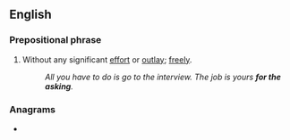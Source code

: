 ==English==

===Prepositional phrase===
{{en-PP}}

# Without any significant [[effort]] or [[outlay]]; [[free]]ly.
#: ''All you have to do is go to the interview. The job is yours '''for the asking'''.''

===Anagrams===
* {{anagrams|en|king of hearts}}